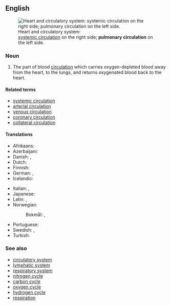==English==
[[File:Circulatory system SMIL.svg|thumbnail|Heart and circulatory system:<br>[[systemic circulation]] on the right side; '''pulmonary circulation''' on the left side.]]

===Noun===
{{en-noun}}

# {{lb|en|anatomy}} The part of blood [[circulation]] which carries oxygen-depleted blood away from the heart, to the lungs, and returns oxygenated blood back to the heart.

====Related terms====
* [[systemic circulation]]
* [[arterial circulation]]
* [[venous circulation]]
* [[coronary circulation]]
* [[collateral circulation]]

====Translations====
{{trans-top|part of blood circulation}}
* Afrikaans: {{t|af|pulmonêre sirkulasie}}
* Azerbaijani: {{t|az|kiçik qan dövranı}}
* Danish: {{t|da|det lille kredsløb|n}}, {{t|da|lungekredsløbet|n}}
* Dutch: {{t|nl|kleine bloedsomloop|m}}
* Finnish: {{t+|fi|pieni verenkierto}}
* German: {{t|de|kleiner Blutkreislauf|m}}, {{t|de|Lungenkreislauf|m}}
* Icelandic: {{t|is|lungnablóðrás|f}}
{{trans-mid}}
* Italian: {{t|it|piccola circolazione|f}}, {{t|it|circolazione polmonare|f}}
* Japanese: {{t|ja|肺循環|tr=はいじゅんかん, haijunkan}}
* Latin: {{t|la|circulatio pulmonalis}}, {{t|la|circulatio minor}}
* Norwegian:
*: Bokmål: {{t|nb|lille kretsløp|n}}, {{t|nb|lungekretsløpet|n}}
* Portuguese: {{t|pt|circulação pulmonar|f}}
* Swedish: {{t|sv|lilla kretsloppet|n}}, {{t+|sv|lungkretsloppet|n}}
* Turkish: {{t+|tr|küçük kan dolaşımı}}
{{trans-bottom}}

===See also===
* [[circulatory system]]
* [[lymphatic system]]
* [[respiratory system]]
* [[nitrogen cycle]]
* [[carbon cycle]]
* [[oxygen cycle]]
* [[hydrogen cycle]]
* [[respiration]]